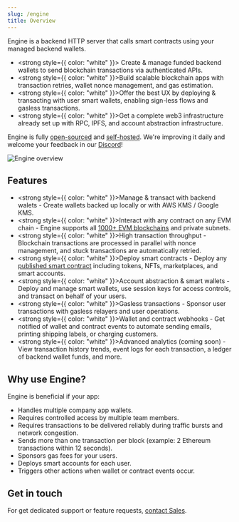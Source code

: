 ```yaml
---
slug: /engine
title: Overview
---
```



Engine is a backend HTTP server that calls smart contracts using your managed backend wallets.

- <strong style={{ color: "white" }}> Create & manage funded backend wallets</strong> to send blockchain transactions via authenticated APIs.
- <strong style={{ color: "white" }}>Build scalable blockchain apps</strong> with transaction retries, wallet nonce management, and gas estimation.
- <strong style={{ color: "white" }}>Offer the best UX</strong> by deploying & transacting with user smart wallets, enabling sign-less flows and gasless transactions.
- <strong style={{ color: "white" }}>Get a complete web3 infrastructure</strong> already set up with RPC, IPFS, and account abstraction infrastructure.

Engine is fully [open-sourced](https://github.com/thirdweb-dev/engine) and [self-hosted](/engine/getting-started). We're improving it daily and welcome your feedback in our [Discord](https://discord.gg/thirdweb)!

![Engine overview](./assets/engine-docs-diagram-updated.svg)

<div>
  <div className="col col--12" style={{ padding: 8 }}>
    <QuickstartCard
      name="Getting Started"
      link="/engine/getting-started"
      description="Deploy your own Engine and interact with smart contracts in minutes."
      image="/assets/icons/leadership.png"
    />
  </div>
</div>

## Features

- <strong style={{ color: "white" }}>Manage & transact with backend walets</strong> - Create wallets backed up locally or with AWS KMS / Google KMS.
- <strong style={{ color: "white" }}>Interact with any contract on any EVM chain</strong> - Engine supports all <a href="https://thirdweb.com/chainlist">1000+ EVM blockchains</a> and private subnets.
- <strong style={{ color: "white" }}>High transaction throughput</strong> - Blockchain transactions are processed in parallel with nonce management, and stuck transactions are automatically retried.
- <strong style={{ color: "white" }}>Deploy smart contracts</strong> - Deploy any <a href="https://thirdweb.com/explore">published smart contract</a> including tokens, NFTs, marketplaces, and smart accounts.
- <strong style={{ color: "white" }}>Account abstraction & smart wallets</strong> - Deploy and manage smart wallets, use session keys for access controls, and transact on behalf of your users.
- <strong style={{ color: "white" }}>Gasless transactions</strong> - Sponsor user transactions with gasless relayers and user operations.
- <strong style={{ color: "white" }}>Wallet and contract webhooks</strong> - Get notified of wallet and contract events to automate sending emails, printing shipping labels, or charging customers.
- <strong style={{ color: "white" }}>Advanced analytics</strong> (coming soon) - View transaction history trends, event logs for each transaction, a ledger of backend wallet funds, and more.

## Why use Engine?

Engine is beneficial if your app:

- Handles multiple company app wallets.
- Requires controlled access by multiple team members.
- Requires transactions to be delivered reliably during traffic bursts and network congestion.
- Sends more than one transaction per block (example: 2 Ethereum transactions within 12 seconds).
- Sponsors gas fees for your users.
- Deploys smart accounts for each user.
- Triggers other actions when wallet or contract events occur.

## Get in touch

For get dedicated support or feature requests, [contact Sales](https://thirdweb.com/contact-us).
